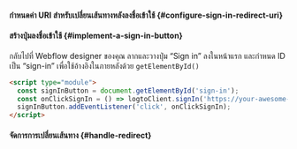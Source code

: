 

<SignInFlowSummary />

#### กำหนดค่า URI สำหรับเปลี่ยนเส้นทางหลังลงชื่อเข้าใช้ \{#configure-sign-in-redirect-uri}

<ConfigureRedirectUri
  figureSrc="/img/assets/web-redirect-uri.png"
  redirectUri="https://your-awesome-site.webflow.io/callback"
/>

#### สร้างปุ่มลงชื่อเข้าใช้ \{#implement-a-sign-in-button}

กลับไปที่ Webflow designer ของคุณ ลากและวางปุ่ม “Sign in” ลงในหน้าแรก และกำหนด ID เป็น “sign-in” เพื่อใช้อ้างอิงในภายหลังด้วย `getElementById()`

```html
<script type="module">
  const signInButton = document.getElementById('sign-in');
  const onClickSignIn = () => logtoClient.signIn('https://your-awesome-site.webflow.io/callback');
  signInButton.addEventListener('click', onClickSignIn);
</script>
```

#### จัดการการเปลี่ยนเส้นทาง \{#handle-redirect}

<HandleRedirect />
